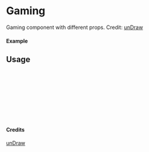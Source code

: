 
<Meta of={Gaming} title="unDraw/Gaming" />

# Gaming

Gaming component with different props.
Credit: [unDraw](https://undraw.co/illustrations)

#### Example

<Canvas of={Gaming.Primary} />

## Usage

```ts
import { Gaming } from "yadl-ui";

const Example = () => {
  return (
      <Gaming />
  );
};

export default Example;
```

#### Credits
[unDraw](https://undraw.co/illustrations)
